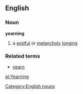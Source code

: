 ==English==
===Noun===
'''yearning'''
#a [[wistful]] or [[melancholy]] [[longing]]
===Related terms===
*[[yearn]]
[[Category:English nouns]]

[[pl:Yearning]]